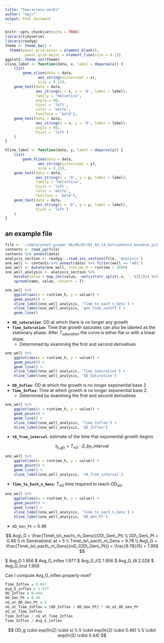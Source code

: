 ```yaml
---
title: "how-access-works"
author: "npjc"
output: html_document
---
```


```r
knitr::opts_chunk$set(echo = TRUE)
library(tidyverse)
library(readyg)
theme <- theme_bw() +
  theme(panel.grid.minor = element_blank(),
         panel.grid.major = element_line(size = 0.1))
ggplot2::theme_set(theme)
vline_label <- function(data, x, label = deparse(x)) {
    list(
        geom_vline(data = data, 
               aes_string(xintercept = x), 
               size = 0.25),
    geom_text(data = data, 
              aes_string(x = x, y = '0', label = label), 
              family = "Helvetica", 
              angle = 90, 
              hjust = 'left', 
              color = 'white', 
              fontface = 'bold'),
    geom_text(data = data, 
              aes_string(x = x, y = '0', label = label), 
              angle = 90, 
              hjust = 'left')
    )
}

hline_label <- function(data, y, label = deparse(y)) {
    list(
        geom_hline(data = data, 
               aes_string(yintercept = y), 
               size = 0.25),
    geom_text(data = data,
              aes_string(x = '0', y = y, label = label),
              family = "Helvetica",
              hjust = 'left',
              color = 'white',
              fontface = 'bold'),
    geom_text(data = data, 
              aes_string(x = '0', y = y, label = label), 
              hjust = 'left')
    )
}

```

## an example file

```r
file <- '~/data/yeast-grower-db/db/07/01_04_14_AstraZeneca_maxdose_ps1_A_96_T_10.txt'
contents <- read_yg(file)
contents %>% unnest(data)
analysis_section <- readyg:::read_ini_section(file, 'Analysis')
one_well <- contents %>% unnest(data) %>% filter(well == 'A01')
one_well <- mutate(one_well, runtime_h = runtime / 3600)
one_well_analysis <- analysis_section %>% 
    mutate(value = map_chr(value, ~unlist(str_split(.x, ','))[1])) %>% 
    spread(name, value, convert = T)

```

```r
one_well %>% 
    ggplot(aes(x = runtime_h, y = value)) + 
    geom_point() + 
    vline_label(one_well_analysis, 'Time_to_each_n_Gens') + 
    vline_label(one_well_analysis, 'gen_time_cutoff') + 
    geom_line()
```

- **`OD_saturation`**: OD at which there is no longer any growth
- **`Time_Saturation`**: Time that growth saturates can also be labeled as the stationary phase. After $T_{saturation}$ the curve is either flat or with a linear slope. 
    - Determined by examining the first and second derivatives

```r
one_well %>% 
    ggplot(aes(x = runtime_h, y = value)) + 
    geom_point() + 
    geom_line() +
    vline_label(one_well_analysis, 'Time_Saturation') + 
    hline_label(one_well_analysis, 'OD_Saturation')
```


- **`OD_Inflex`**:  OD at which the growth is no longer exponential base 2
- **`Time_Inflex`**: Time at which growth is no longer exponential base 2. 
    - Determined by examining the first and second derivatives

```r
one_well %>% 
    ggplot(aes(x = runtime_h, y = value)) + 
    geom_point() + 
    geom_line() +
    vline_label(one_well_analysis, 'Time_Inflex') + 
    hline_label(one_well_analysis, 'OD_Inflex')
```

- **`t0_from_interval`**: estimate of the time that exponential growth begins 

$$
t_{0\_g0} = T_{nG} \cdot G\_by\_interval
$$

```r
one_well %>% 
    ggplot(aes(x = runtime_h, y = value)) + 
    geom_point() + 
    geom_line() +
    vline_label(one_well_analysis, 't0_from_interval')
```

- **`Time_to_Each_n_Gens`**: $T_{nG}$ time required to reach $OD_{nG}$. 

```r
one_well %>% 
    ggplot(aes(x = runtime_h, y = value)) + 
    geom_point() + 
    geom_line() +
    vline_label(one_well_analysis, 'Time_to_each_n_Gens') +
    hline_label(one_well_analysis, 'OD_Gen_Pt')
```


- `OD_Gen_Pt` = 0.46

$$
Avg\_G = \frac{Time\_to\_each\_n\_Gens}{OD\_Gen\_Pt}
\\
OD\_Gen\_Pt = 0.46
\\
n\ Generations\ at = 5
\\
Time\_to\_each\_n\_Gens = 9.78
\\
Avg\_G = \frac{Time\_to\_each\_n\_Gens}{nG_{OD\_Gen\_Pt}} = \frac{9.78}{5} = 1.956
$$

$ Avg_G               <dbl> 1.956
$ Avg_G_inflex        <dbl> 1.977
$ Avg_G_t12           <dbl> 1.956
$ Avg_G_t8            <dbl> 2.028
$ Avg_G_tcut          <dbl> 1.956


Can I compute Avg_G_inflex properly now?
```r
Time_Inflex = 9.047
Avg_G_inflex = 1.977
OD_Inflex = 0.444
OD_Gen_Pt = 0.46
nG_at_OD_Gen_Pt = 5
nG_at_Time_Inflex = (OD_Inflex / OD_Gen_Pt) * nG_at_OD_Gen_Pt
nG_at_Time_Inflex
Time_Inflex / nG_at_Time_Inflex
Time_Inflex / Avg_G_inflex
```

$$
OD_g \cdot exp(ln(2) \cdot x)
\\
5 \cdot exp(ln(2) \cdot 0.46)
\\
5 \cdot exp(ln(2) \cdot 0.44)
$$
